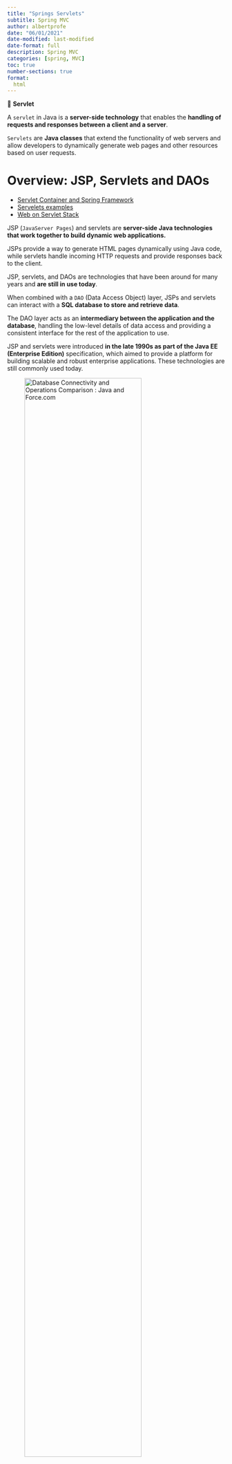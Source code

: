 ```yaml
---
title: "Springs Servlets"
subtitle: Spring MVC
author: albertprofe
date: "06/01/2021"
date-modified: last-modified
date-format: full
description: Spring MVC
categories: [spring, MVC]
toc: true
number-sections: true
format:
  html
---
```


::: {.summary}
📘 **Servlet**

A ``servlet`` in Java is a **server-side technology** that enables the **handling of requests and responses between a client and a server**.

``Servlets`` are **Java classes** that extend the functionality of web servers and allow developers to dynamically generate web pages and other resources based on user requests.
:::

# Overview: JSP, Servlets and DAOs

- [Servlet Container and Spring Framework](https://mossgreen.github.io/Servlet-Containers-and-Spring-Framework/){.external}
- [Servelets examples](https://drive.google.com/drive/folders/1CEhyfjf1VhEOlZUuewzWu-zxwqzpBVD6?usp=sharing){.external}
- [Web on Servlet Stack](https://docs.spring.io/spring-framework/docs/current/reference/html/web.html){.external}

JSP (``JavaServer Pages``) and servlets are **server-side Java technologies that work together to build dynamic web applications.**

JSPs provide a way to generate HTML pages dynamically using Java code, while servlets handle incoming HTTP requests and provide responses back to the client.

::: {.column-margin}
JSP, servlets, and DAOs are technologies that have been around for many years and **are still in use today**.
:::

When combined with a ``DAO`` (Data Access Object) layer, JSPs and servlets can interact with a **SQL database to store and retrieve data**.

The DAO layer acts as an **intermediary between the application and the database**, handling the low-level details of data access and providing a consistent interface for the rest of the application to use.

::: {.column-margin}
JSP and servlets were introduced **in the late 1990s as part of the Java EE (Enterprise Edition)** specification, which aimed to provide a platform for building scalable and robust enterprise applications. These technologies are still commonly used today.
:::

![ [Database Connectivity and Operations Comparison : Java and Force.com](http://clouddatafacts.com/force.com/java-to-force/db-connectivity.html){.external}  ](/images/springmvc/java-servlet-flow.png){width="80%"}

Using this **combination of JSPs, servlets, and DAOs,** developers can build powerful, scalable, and maintainable web applications that can handle complex data and business logic. 

::: {.column-margin}
The use of DAOs in conjunction with JSPs and servlets to access SQL databases has also been a common practice for many years. DAOs were first introduced **as a design pattern in the early 2000s,** and since then, they have been widely adopted as a best practice.
:::

![Servlet life cycle](/images/springmvc/servlet_life_cycle.png){width="80%"}

The end result is a web application that can provide rich functionality to users while remaining easy to maintain and extend over time.




# JSP: JavaServer Page

- [Java Server-side Programming, Getting started with JSP by Examples](https://www3.ntu.edu.sg/home/ehchua/programming/java/JSPByExample.html){.external}

JavaServer Page (JSP) provides a simplified and fast mean to generate dynamic web contents. 

It allows you to mix static HTML with dynamically generated HTML - in the way that the business logic and the presentation are well separated.


![Request-Response cycle with servlets and .xml: Spring 2.x](//images/springmvc/Servlet_HelloServletURL.png){width="80%"}


- [Book servlet](/images/springmvc/servlet.book.pdf){.external}

## JSPs are Internally Compiled into Java Servlets

That is to say, anything that can be done using JSPs can also be accomplished using Java servlets.

However, it is important to note that servlets and JSPs are **complementary technologies, NOT replacement of each other.** 

- Servlet can be viewed as *HTML inside Java*, which is better for implementing business logic - as it is Java dominant.
- JSP, on the other hand, is *Java inside HTML*, which is superior for creating presentation - as it is HTML dominant.

In a typical **Model-View-Control (MVC) application**:

- servlets are often used for the **Controller (C)**, which involves complex programming logic.
- JSPs are often used for the **View (V)**, which mainly deals with presentation.
- The Model (M) is usually implemented using **JavaBean or EJB**.

![Servlet life cycle](/images/springmvc/servlet_lifecycle_webserver.png){width="80%"}

## Apache Tomcat Server

JSPs, like servlets, are **server-side programs run inside a HTTP server.**

::: {.callout-note}
## Tomcat
To support JSP/servlet, a Java-capable HTTP server is required.

[Tomcat Server](http://tomcat.apache.org){.external} is the official reference implementation (RI) for Java servlet and JSP, provided free by [Apache](http://www.apache.org){.external}.
:::

## Example: Java inside HTML

![Request-Response cycle with URL and Java Methods: Spring 2.x](/images/springmvc/path.png){width="80%"}


### Code example

This JSP code generates a random number and displays a message to the user based on the value of the number.

If the number is greater than 0.95, the user is told they will have a lucky day, and if the number is less than or equal to 0.95, the user is told that life goes on.




::: {.column-page-right}

``` .java
<html>
<head><title>First JSP</title></head>
<body>
  <%
    double num = Math.random();
    if (num > 0.95) {
  %>
      <h2>You'll have a luck day!</h2><p>(<%= num %>)</p>
  <%
    } else {
  %>
      <h2>Well, life goes on ... </h2><p>(<%= num %>)</p>
  <%
    }
  %>
  <a href="<%= request.getRequestURI() %>"><h3>Try Again</h3></a>
</body>
</html>
```
:::

The random number is displayed along with the message, and the user is given the option to try again by clicking on a link that reloads the page.

# EJB: Enterprise JavaBeans

![EJB Architecture](/images/springmvc/ejb.bmp)

`Enterprise JavaBeans` (*Enterprise JavaBeans*) is one of several Java APIs for modular construction of enterprise software.

<mark>EJB is a server-side software component that encapsulates business logic of an application. An EJB web container provides a runtime environment for web related software components, including computer security, Java servlet lifecycle management, transaction processing, and other web services.</mark> 

The EJB specification is a subset of the Java EE specification.

> The EJB specification provides a standard way to implement the server-side (also called "back-end") 'business' software typically found in enterprise applications (as opposed to 'front-end' user interface software). Such software addresses the same types of problem, and solutions to these problems are often repeatedly re-implemented by programmers.


`Jakarta Enterprise Beans` is intended to handle such common concerns as persistence, transactional integrity and security in a standard way, leaving programmers free to concentrate on the particular parts of the enterprise software at hand.

The following shows a basic example of what an EJB looks like in code: 

``` .java
@Stateless 
public class CustomerService { 
  

  private EntityManager entityManager; 
   
  public void addCustomer(Customer customer) { 
    entityManager.persist(customer); 
  } 
}
```


## EJB vs Spring 

EJB and Spring both are used to develop enterprise applications. But there are few differences exists between them. 

![EJB vs Spring](/images/springmvc/EJBvsSPRING.png)


# In 2023, is this tech obsolete? Yes and Not

![ [Servlet and JSP Tutorial- How to Build Web Applications in Java?](https://www.edureka.co/blog/servlet-and-jsp-tutorial/){.external} ](/images/springmvc/jsp_tech.png){width="40%"}


![[Does assignment to the legacy project with pure Java EE/EJB for 2 years will make me make a worse software engineer even if I was a senior and lead people, but now just code old EJB stuff deployed on JBoss?](https://www.quora.com/Does-assignment-to-the-legacy-project-with-pure-Java-EE-EJB-for-2-years-will-make-me-make-a-worse-software-engineer-even-if-I-was-a-senior-and-lead-people-but-now-just-code-old-EJB-stuff-deployed-on-JBoss){.external target='_blank'}](/images/springmvc/Quora-ejb.png){width="40%"}

# References


- [EJB vs Spring](https://www.educba.com/ejb-vs-spring/){.external target='_blank'}
- [A Guide to Migrating Enterprise Applications to Spring](https://assets.spring.io/drupal/files/MigratingAppsToSpring.pdf){.external target='_blank'}
- [A Detailed Guide to Enterprise Java Beans w/Code Examples](https://stackify.com/enterprise-java-beans/){.external target='_blank'}

<!--- navLinks -->
<br><br>
<div class=row>
<br>
<div class='column left previous'>
<br>
[{{< fa solid arrow-left >}} Spring MVC](/spring/spring-mvc.qmd)
<br>
</div>
<br>
<div class='column center'>
<br>
[{{< fa solid arrow-up >}} top](#top)
<br>
</div>
<br>
<div class='column right next'>
<br>
[Spring Boot: fundamentals  {{< fa solid arrow-right >}}](/springboot/boot-what-basics.qmd)
<br>
</div>
<br>
</div>

